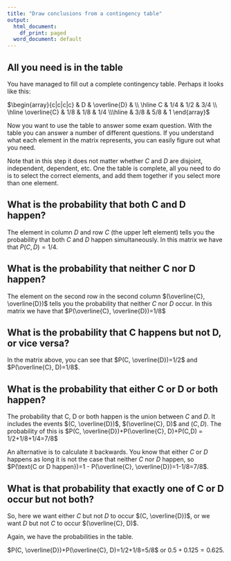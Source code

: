 ```yaml
---
title: "Draw conclusions from a contingency table"
output:
  html_document:
    df_print: paged
  word_document: default
---
```

## All you need is in the table

You have managed to fill out a complete contingency table. Perhaps it looks like this:

$\begin{array}{c|c|c|c} & D & \overline{D} & \\ \hline C & 1/4 & 1/2 & 3/4 \\ \hline \overline{C} & 1/8 & 1/8 & 1/4 \\\hline & 3/8 & 5/8 & 1 \end{array}$

Now you want to use the table to answer some exam question. With the table you can answer a number of different questions. If you understand what each element in the matrix represents, you can easily figure out what you need.

Note that in this step it does not matter whether $C$ and $D$ are disjoint, independent, dependent, etc. One the table is complete, all you need to do is to select the correct elements, and add them together if you select more than one element.

## What is the probability that both C and D happen?

The element in column $D$ and row $C$ (the upper left element) tells you the probability that both $C$ and $D$ happen simultaneously. In this matrix we have that $P(C,D)=1/4$.

## What is the probability that neither C nor D happen?

The element on the second row in the second column $(\overline{C}, \overline{D})$ tells you the probability that neither $C$ nor $D$ occur. In this matrix we have that $P(\overline{C}, \overline{D})=1/8$

## What is the probability that C happens but not D, or vice versa?

In the matrix above, you can see that $P(C, \overline{D})=1/2$ and $P(\overline{C}, D)=1/8$.

## What is the probability that either C or D or both happen?

The probability that C, D or both happen is the union between $C$ and $D$. It includes the events $(C, \overline{D})$, $(\overline{C}, D)$ and $(C,D)$. The probability of this is $P(C, \overline{D})+P(\overline{C}, D)+P(C,D) = 1/2+1/8+1/4=7/8$

An alternative is to calculate it backwards. You know that either $C$ or $D$ happens as long it is not the case that neither $C$ nor $D$ happen, so $P(\text{C or D happen})=1 - P(\overline{C}, \overline{D})=1-1/8=7/8$.

## What is that probability that exactly one of C or D occur but not both?

So, here we want either $C$ but not $D$ to occur $(C, \overline{D})$, or we want $D$ but not $C$ to occur $(\overline{C}, D)$.

Again, we have the probabilities in the table.

$P(C, \overline{D})+P(\overline{C}, D)=1/2+1/8=5/8$ or $0.5+0.125=0.625$.